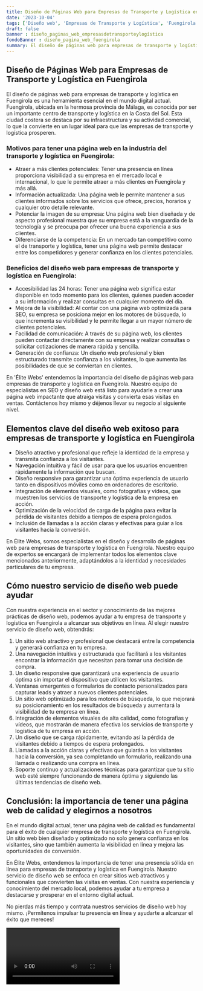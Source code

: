 ```yaml
---
title: Diseño de Páginas Web para Empresas de Transporte y Logística en Fuengirola
date: '2023-10-04'
tags: ['Diseño web', 'Empresas de Transporte y Logística', 'Fuengirola']
draft: false
banner : diseño_paginas_web_empresasdetransporteylogística
fondoBanner : diseño_pagina_web_fuengirola
summary: El diseño de páginas web para empresas de transporte y logística en Fuengirola es una herramienta esencial en el mundo digital actual. Fuengirola, ubicada en la hermosa provincia de Málaga, es conocida por ser un importante centro de transporte y logística en la Costa del Sol. Esta ciudad costera se destaca por su infraestructura y su actividad comercial, lo que la convierte en un lugar ideal para que las empresas de transporte y logística prosperen.
---
```


## Diseño de Páginas Web para Empresas de Transporte y Logística en Fuengirola

El diseño de páginas web para empresas de transporte y logística en Fuengirola es una herramienta esencial en el mundo digital actual. Fuengirola, ubicada en la hermosa provincia de Málaga, es conocida por ser un importante centro de transporte y logística en la Costa del Sol. Esta ciudad costera se destaca por su infraestructura y su actividad comercial, lo que la convierte en un lugar ideal para que las empresas de transporte y logística prosperen.

### Motivos para tener una página web en la industria del transporte y logística en Fuengirola:

- Atraer a más clientes potenciales: Tener una presencia en línea proporciona visibilidad a su empresa en el mercado local e internacional, lo que le permite atraer a más clientes en Fuengirola y más allá.
- Información actualizada: Una página web le permite mantener a sus clientes informados sobre los servicios que ofrece, precios, horarios y cualquier otro detalle relevante.
- Potenciar la imagen de su empresa: Una página web bien diseñada y de aspecto profesional muestra que su empresa está a la vanguardia de la tecnología y se preocupa por ofrecer una buena experiencia a sus clientes.
- Diferenciarse de la competencia: En un mercado tan competitivo como el de transporte y logística, tener una página web permite destacar entre los competidores y generar confianza en los clientes potenciales.

### Beneficios del diseño web para empresas de transporte y logística en Fuengirola:

- Accesibilidad las 24 horas: Tener una página web significa estar disponible en todo momento para los clientes, quienes pueden acceder a su información y realizar consultas en cualquier momento del día.
- Mejora de la visibilidad: Al contar con una página web optimizada para SEO, su empresa se posiciona mejor en los motores de búsqueda, lo que incrementa su visibilidad y le permite llegar a un mayor número de clientes potenciales.
- Facilidad de comunicación: A través de su página web, los clientes pueden contactar directamente con su empresa y realizar consultas o solicitar cotizaciones de manera rápida y sencilla.
- Generación de confianza: Un diseño web profesional y bien estructurado transmite confianza a los visitantes, lo que aumenta las posibilidades de que se conviertan en clientes.

En 'Élite Webs' entendemos la importancia del diseño de páginas web para empresas de transporte y logística en Fuengirola. Nuestro equipo de especialistas en SEO y diseño web está listo para ayudarle a crear una página web impactante que atraiga visitas y convierta esas visitas en ventas. Contáctenos hoy mismo y déjenos llevar su negocio al siguiente nivel.

<GifSeo />

<Cta />

## Elementos clave del diseño web exitoso para empresas de transporte y logística en Fuengirola

- Diseño atractivo y profesional que refleje la identidad de la empresa y transmita confianza a los visitantes.
- Navegación intuitiva y fácil de usar para que los usuarios encuentren rápidamente la información que buscan.
- Diseño responsive para garantizar una óptima experiencia de usuario tanto en dispositivos móviles como en ordenadores de escritorio.
- Integración de elementos visuales, como fotografías y vídeos, que muestren los servicios de transporte y logística de la empresa en acción.
- Optimización de la velocidad de carga de la página para evitar la pérdida de visitantes debido a tiempos de espera prolongados.
- Inclusión de llamadas a la acción claras y efectivas para guiar a los visitantes hacia la conversión.

En Élite Webs, somos especialistas en el diseño y desarrollo de páginas web para empresas de transporte y logística en Fuengirola. Nuestro equipo de expertos se encargará de implementar todos los elementos clave mencionados anteriormente, adaptándolos a la identidad y necesidades particulares de tu empresa.

## Cómo nuestro servicio de diseño web puede ayudar

Con nuestra experiencia en el sector y conocimiento de las mejores prácticas de diseño web, podemos ayudar a tu empresa de transporte y logística en Fuengirola a alcanzar sus objetivos en línea. Al elegir nuestro servicio de diseño web, obtendrás:

1. Un sitio web atractivo y profesional que destacará entre la competencia y generará confianza en tu empresa.
2. Una navegación intuitiva y estructurada que facilitará a los visitantes encontrar la información que necesitan para tomar una decisión de compra.
3. Un diseño responsive que garantizará una experiencia de usuario óptima sin importar el dispositivo que utilicen los visitantes.
4. Ventanas emergentes o formularios de contacto personalizados para capturar leads y atraer a nuevos clientes potenciales.
5. Un sitio web optimizado para los motores de búsqueda, lo que mejorará su posicionamiento en los resultados de búsqueda y aumentará la visibilidad de tu empresa en línea.
6. Integración de elementos visuales de alta calidad, como fotografías y vídeos, que mostrarán de manera efectiva los servicios de transporte y logística de tu empresa en acción.
7. Un diseño que se carga rápidamente, evitando así la pérdida de visitantes debido a tiempos de espera prolongados.
8. Llamadas a la acción claras y efectivas que guiarán a los visitantes hacia la conversión, ya sea completando un formulario, realizando una llamada o realizando una compra en línea.
9. Soporte continuo y actualizaciones técnicas para garantizar que tu sitio web esté siempre funcionando de manera óptima y siguiendo las últimas tendencias de diseño web.

## Conclusión: la importancia de tener una página web de calidad y elegirnos a nosotros

En el mundo digital actual, tener una página web de calidad es fundamental para el éxito de cualquier empresa de transporte y logística en Fuengirola. Un sitio web bien diseñado y optimizado no solo genera confianza en los visitantes, sino que también aumenta la visibilidad en línea y mejora las oportunidades de conversión.

En Élite Webs, entendemos la importancia de tener una presencia sólida en línea para empresas de transporte y logística en Fuengirola. Nuestro servicio de diseño web se enfoca en crear sitios web atractivos y funcionales que convierten las visitas en ventas. Con nuestra experiencia y conocimiento del mercado local, podemos ayudar a tu empresa a destacarse y prosperar en el entorno digital actual.

No pierdas más tiempo y contrata nuestros servicios de diseño web hoy mismo. ¡Permítenos impulsar tu presencia en línea y ayudarte a alcanzar el éxito que mereces!

<Video />

<CtaBot job='Empresas de Transporte y Logística' city='Fuengirola'/>

<Gmaps query='Fuengirola+españa+maps' />